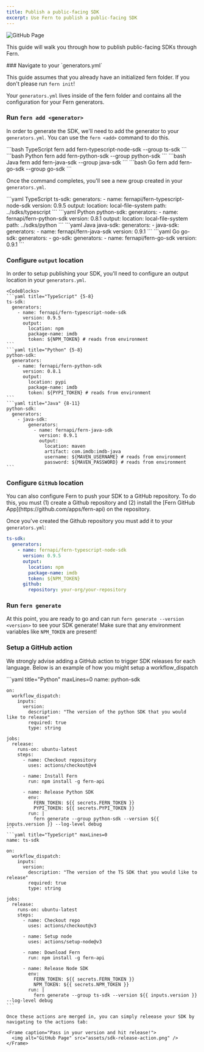 ```yaml
---
title: Publish a public-facing SDK
excerpt: Use Fern to publish a public-facing SDK
---
```


<Frame caption="Merge.dev uses Fern for their SDKs">
  <img alt="GitHub Page" src="assets/merge-github.png" />
</Frame>

This guide will walk you through how to publish public-facing SDKs through Fern. 

<Steps>
  ### Navigate to your `generators.yml` 

  This guide assumes that you already have an initialized fern folder. If you don't 
  please run `fern init`! 

  Your `generators.yml` lives inside of the fern folder and contains all 
  the configuration for your Fern generators. 

  ### Run `fern add <generator>`

  In order to generate the SDK, we'll need to add the generator to your 
  `generators.yml`. You can use the `fern <add>` command to do this. 

  <CodeBlocks>
    ```bash TypeScript
    fern add fern-typescript-node-sdk --group ts-sdk
    ```
    ```bash Python
    fern add fern-python-sdk --group python-sdk
    ```
    ```bash Java
    fern add fern-java-sdk --group java-sdk
    ```
    ```bash Go
    fern add fern-go-sdk --group go-sdk
    ```
  </CodeBlocks>

  Once the command completes, you'll see a new group created in your `generators.yml`. 
  
  <CodeBlocks>
    ```yaml TypeScript 
    ts-sdk:
      generators:
        - name: fernapi/fern-typescript-node-sdk
          version: 0.9.5
          output:
            location: local-file-system
            path: ../sdks/typescript
    ```
    ```yaml Python 
    python-sdk:
      generators:
        - name: fernapi/fern-python-sdk
          version: 0.8.1
          output:
            location: local-file-system
            path: ../sdks/python
    ```
    ```yaml Java 
    java-sdk:
      generators:
        - java-sdk:
            generators:
              - name: fernapi/fern-java-sdk
                version: 0.9.1
    ```
    ```yaml Go 
    go-sdk:
      generators:
        - go-sdk:
            generators:
              - name: fernapi/fern-go-sdk
                version: 0.9.1
    ```
  </CodeBlocks>

  ### Configure `output` location

  In order to setup publishing your SDK, you'll need to configure 
  an output location in your `generators.yml`.

    <CodeBlocks>
    ```yaml title="TypeScript" {5-8}
    ts-sdk:
      generators:
        - name: fernapi/fern-typescript-node-sdk
          version: 0.9.5
          output:
            location: npm
            package-name: imdb
            token: ${NPM_TOKEN} # reads from environment
    ```
    ```yaml title="Python" {5-8}
    python-sdk:
      generators:
        - name: fernapi/fern-python-sdk
          version: 0.8.1
          output:
            location: pypi
            package-name: imdb
            token: ${PYPI_TOKEN} # reads from environment
    ```
    ```yaml title="Java" {8-11}
    python-sdk:
      generators:
        - java-sdk:
            generators:
              - name: fernapi/fern-java-sdk
                version: 0.9.1
                output:
                  location: maven
                  artifact: com.imdb:imdb-java
                  username: ${MAVEN_USERNAME} # reads from environment
                  password: ${MAVEN_PASSWORD} # reads from environment
    ```
  </CodeBlocks>

  ### Configure `GitHub` location

  <Warning>
    You can also configure Fern to push your SDK to a GitHub repository. To do this, 
    you must (1) create a Github repository and (2) install the [Fern GitHub App](https://github.com/apps/fern-api)
    on the repository. 
  </Warning>

  Once you've created the Github repository you must add it to your `generators.yml`: 

  ```yaml title="TypeScript" {9-10}
  ts-sdk:
    generators:
      - name: fernapi/fern-typescript-node-sdk
        version: 0.9.5
        output:
          location: npm
          package-name: imdb
          token: ${NPM_TOKEN} 
        github: 
          repository: your-org/your-repository
  ```

  ### Run `fern generate`

  At this point, you are ready to go and can run `fern generate --version <version>` to 
  see your SDK generate! Make sure that any environment variables like `NPM_TOKEN` are present!

  ### Setup a GitHub action

  We strongly advise adding a GitHub action to trigger SDK releases for each language. Below is 
  an example of how you might setup a workflow_dispatch 
  
  <CodeBlocks>
    ```yaml title="Python" maxLines=0
    name: python-sdk

    on:
      workflow_dispatch:
        inputs:
          version:
            description: "The version of the python SDK that you would like to release"
            required: true
            type: string

    jobs:
      release:
        runs-on: ubuntu-latest
        steps:
          - name: Checkout repository
            uses: actions/checkout@v4

          - name: Install Fern
            run: npm install -g fern-api

          - name: Release Python SDK
            env:
              FERN_TOKEN: ${{ secrets.FERN_TOKEN }}
              PYPI_TOKEN: ${{ secrets.PYPI_TOKEN }}
            run: |
              fern generate --group python-sdk --version ${{ inputs.version }} --log-level debug
    ```
    ```yaml title="TypeScript" maxLines=0
    name: ts-sdk

    on:
      workflow_dispatch:
        inputs:
          version:
            description: "The version of the TS SDK that you would like to release"
            required: true
            type: string

    jobs:
      release:
        runs-on: ubuntu-latest
        steps:
          - name: Checkout repo
            uses: actions/checkout@v3

          - name: Setup node
            uses: actions/setup-node@v3

          - name: Download Fern
            run: npm install -g fern-api

          - name: Release Node SDK
            env:
              FERN_TOKEN: ${{ secrets.FERN_TOKEN }}
              NPM_TOKEN: ${{ secrets.NPM_TOKEN }}
            run: |
              fern generate --group ts-sdk --version ${{ inputs.version }} --log-level debug
    ```

    Once these actions are merged in, you can simply releease your SDK by navigating to the actions tab: 

    <Frame caption="Pass in your version and hit release!">
      <img alt="GitHub Page" src="assets/sdk-release-action.png" />
    </Frame>

  </CodeBlocks>


</Steps>
